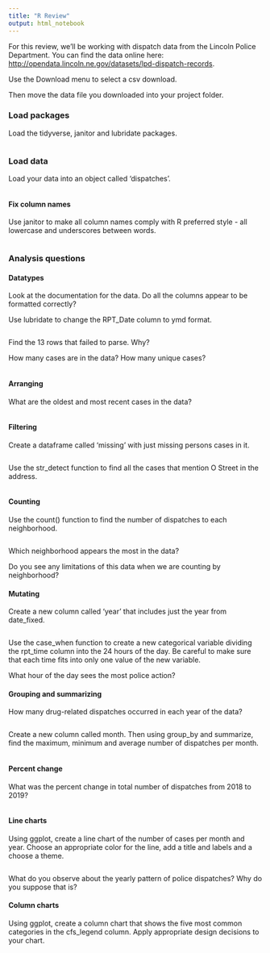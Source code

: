 ```yaml
---
title: "R Review"
output: html_notebook
---
```


For this review, we'll be working with dispatch data from the Lincoln Police Department. You can find the data online here: [http://opendata.lincoln.ne.gov/datasets/lpd-dispatch-records](http://opendata.lincoln.ne.gov/datasets/lpd-dispatch-records).

Use the Download menu to select a csv download.

Then move the data file you downloaded into your project folder.

### Load packages

Load the tidyverse, janitor and lubridate packages.

```r

```

### Load data

Load your data into an object called 'dispatches'.

```r

```

#### Fix column names

Use janitor to make all column names comply with R preferred style - all lowercase and underscores between words.

```r

```


### Analysis questions

#### Datatypes

Look at the documentation for the data. Do all the columns appear to be formatted correctly?

Use lubridate to change the RPT_Date column to ymd format.

```r

```

Find the 13 rows that failed to parse. Why?

How many cases are in the data? How many unique cases?

```r

```

#### Arranging

What are the oldest and most recent cases in the data?

```r

```

#### Filtering

Create a dataframe called 'missing' with just missing persons cases in it.

```r

```

Use the str_detect function to find all the cases that mention O Street in the address.

```r

```

#### Counting

Use the count() function to find the number of dispatches to each neighborhood. 

```r

```

Which neighborhood appears the most in the data?

Do you see any limitations of this data when we are counting by neighborhood?

#### Mutating

Create a new column called 'year' that includes just the year from date_fixed.

```r

```

Use the case_when function to create a new categorical variable dividing the rpt_time column into the 24 hours of the day. Be careful to make sure that each time fits into only one value of the new variable.

What hour of the day sees the most police action?

#### Grouping and summarizing 

How many drug-related dispatches occurred in each year of the data?

```r

```

Create a new column called month. Then using group_by and summarize, find the maximum, minimum and average number of dispatches per month.

```r

```


#### Percent change

What was the percent change in total number of dispatches from 2018 to 2019?

```r

```


#### Line charts

Using ggplot, create a line chart of the number of cases per month and year. Choose an appropriate color for the line, add a title and labels and a choose a theme.

```r

```

What do you observe about the yearly pattern of police dispatches? Why do you suppose that is?

#### Column charts

Using ggplot, create a column chart that shows the five most common categories in the cfs_legend column. Apply appropriate design decisions to your chart.

```r

```

